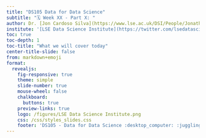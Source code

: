 ---
title: "DS105 Data for Data Science"
subtitle: "🗓️ Week XX - Part X: "
author: Dr. [Jon Cardoso Silva](https://www.lse.ac.uk/DSI/People/Jonathan-Cardoso-Silva)
institute: '[LSE Data Science Institute](https://twitter.com/lsedatascience)'
toc: true
toc-depth: 1
toc-title: "What we will cover today"
center-title-slide: false
from: markdown+emoji
format:
  revealjs: 
    fig-responsive: true
    theme: simple
    slide-number: true
    mouse-wheel: false
    chalkboard: 
      buttons: true
    preview-links: true
    logo: /figures/LSE Data Science Institute.png
    css: /css/styles_slides.css
    footer: 'DS105 - Data for Data Science :desktop_computer: :juggling_person:'
---
